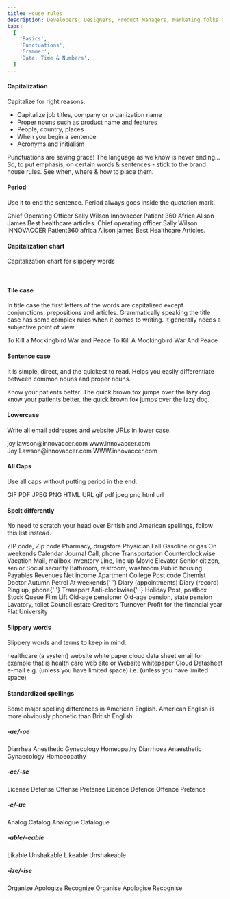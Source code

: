 ```yaml
---
title: House rules
description: Developers, Designers, Product Managers, Marketing folks and UX-ers you've got this! Use these tools to write creatively, effectively and brilliantly.
tabs:
  [
    'Basics',
    'Punctuations',
    'Grammer',
    'Date, Time & Numbers',
  ]
---
```


#### Capitalization

Capitalize for right reasons:

<ul>
  <li>
    Capitalize job titles, company or organization name
  </li>
  <li>Proper nouns such as product name and features</li>
  <li>People, country, places</li>
  <li>When you begin a sentence</li>
  <li>Acronyms and initialism</li>
</ul>

Punctuations are saving grace! The language as we know is never ending... So, to put emphasis, on certain words & sentences - stick to the brand house rules. See when, where & how to place them.

#### Period

Use it to end the sentence. Period always goes inside the quotation mark.

<Rules>
  <DOs>
    <InlineMessage>
      <IconWrapper>
        Chief Operating Officer Sally Wilson
      </IconWrapper>
    </InlineMessage>
    <InlineMessage>
      <IconWrapper> Innovaccer </IconWrapper>
    </InlineMessage>
    <InlineMessage>
      <IconWrapper>Patient 360</IconWrapper>
    </InlineMessage>
    <InlineMessage>
      <IconWrapper>Africa</IconWrapper>
    </InlineMessage>
    <InlineMessage>
      <IconWrapper>Alison James</IconWrapper>
    </InlineMessage>
    <InlineMessage>
      <IconWrapper>Best healthcare articles.</IconWrapper>
    </InlineMessage>
  </DOs>
  <DONTs>
    <InlineMessage>
      <IconWrapper iconType='error'>
        Chief operating officer Sally Wilson
      </IconWrapper>
    </InlineMessage>
    <InlineMessage>
      <IconWrapper iconType='error'>INNOVACCER</IconWrapper>
    </InlineMessage>
    <InlineMessage>
      <IconWrapper iconType='error'>Patient360</IconWrapper>
    </InlineMessage>
    <InlineMessage>
      <IconWrapper iconType='error'>africa</IconWrapper>
    </InlineMessage>
    <InlineMessage>
      <IconWrapper iconType='error'>
        Alison james
      </IconWrapper>
    </InlineMessage>
    <InlineMessage>
      <IconWrapper iconType='error'>
        Best Healthcare Articles.
      </IconWrapper>
    </InlineMessage>
  </DONTs>
</Rules>

#### Capitalization chart

Capitalization chart for slippery words

<Card shadow='none'>
  <Table
    showMenu={false}
    separator={true}
    data={[
      {
        uppercase: 'Are',
        lowercase: 'a, an, and',
      },
      {
        uppercase: 'That',
        lowercase: 'of, on, or',
      },
      {
        uppercase: 'This',
        lowercase: 'to',
      },
      {
        uppercase: 'Up',
        lowercase: 'at',
      },
      {
        uppercase: 'Who',
        lowercase: 'but',
      },
      {
        uppercase: 'Whom',
        lowercase: 'by',
      },
      {
        uppercase: 'Your',
        lowercase: 'by',
      },
      {
        uppercase: 'As',
        lowercase: 'from',
      },
      {
        uppercase: 'Be',
        lowercase: 'in',
      },
      {
        uppercase: 'If',
        lowercase: 'via',
      },
      {
        uppercase: 'Is',
        lowercase: 'vs.',
      },
      {
        uppercase: 'So',
        lowercase: 'with',
      },
      {
        uppercase: 'Than',
        lowercase: 'the',
      },
    ]}
    schema={[
      {
        name: 'uppercase',
        displayName: 'Uppercase',
        width: '50%',
        sorting: false,
        separator: true,
      },
      {
        name: 'lowercase',
        displayName: 'Lowercase',
        width: '50%',
        sorting: false,
        separator: true,
      },
    ]}
    withHeader={false}
  />
</Card>
<br />

#### Tile case

In title case the first letters of the words are capitalized except conjunctions, prepositions and articles. Grammatically speaking the title case has some complex rules when it comes to writing. It generally needs a subjective point of view.

<Rules>
  <DOs>
    <InlineMessage>
      <IconWrapper>To Kill a Mockingbird</IconWrapper>
    </InlineMessage>
    <InlineMessage>
      <IconWrapper>War and Peace</IconWrapper>
    </InlineMessage>
  </DOs>
  <DONTs>
    <InlineMessage>
      <IconWrapper iconType='error'>
        To Kill A Mockingbird
      </IconWrapper>
    </InlineMessage>
    <InlineMessage>
      <IconWrapper iconType='error'>
        War And Peace
      </IconWrapper>
    </InlineMessage>
  </DONTs>
</Rules>
<br />

#### Sentence case

It is simple, direct, and the quickest to read. Helps you easily differentiate between common nouns and proper nouns.

<Rules>
  <DOs>
    <InlineMessage>
      <IconWrapper>Know your patients better.</IconWrapper>
    </InlineMessage>
    <InlineMessage>
      <IconWrapper>
        The quick brown fox jumps over the lazy dog.
      </IconWrapper>
    </InlineMessage>
  </DOs>
  <DONTs>
    <InlineMessage>
      <IconWrapper iconType='error'>
        know your patients better.
      </IconWrapper>
    </InlineMessage>
    <InlineMessage>
      <IconWrapper iconType='error'>
        the quick brown fox jumps over the lazy dog.
      </IconWrapper>
    </InlineMessage>
  </DONTs>
</Rules>
<br />

#### Lowercase

Write all email addresses and website URLs in lower case.

<Rules>
  <DOs>
    <InlineMessage>
      <IconWrapper>joy.lawson@innovaccer.com</IconWrapper>
    </InlineMessage>
    <InlineMessage>
      <IconWrapper>www.innovaccer.com </IconWrapper>
    </InlineMessage>
  </DOs>
  <DONTs>
    <InlineMessage>
      <IconWrapper iconType='error'>
        Joy.Lawson@innovaccer.com
      </IconWrapper>
    </InlineMessage>
    <InlineMessage>
      <IconWrapper iconType='error'>
        WWW.innovaccer.com
      </IconWrapper>
    </InlineMessage>
  </DONTs>
</Rules>
<br />

#### All Caps

Use all caps without putting period in the end.

<Rules>
  <DOs>
    <InlineMessage>
      <IconWrapper>GIF</IconWrapper>
    </InlineMessage>
    <InlineMessage>
      <IconWrapper>PDF</IconWrapper>
    </InlineMessage>
    <InlineMessage>
      <IconWrapper>JPEG</IconWrapper>
    </InlineMessage>
    <InlineMessage>
      <IconWrapper>PNG</IconWrapper>
    </InlineMessage>
    <InlineMessage>
      <IconWrapper>HTML</IconWrapper>
    </InlineMessage>
    <InlineMessage>
      <IconWrapper>URL</IconWrapper>
    </InlineMessage>
  </DOs>
  <DONTs>
    <InlineMessage>
      <IconWrapper iconType='error'>gif</IconWrapper>
    </InlineMessage>
    <InlineMessage>
      <IconWrapper iconType='error'>pdf</IconWrapper>
    </InlineMessage>
    <InlineMessage>
      <IconWrapper iconType='error'>jpeg</IconWrapper>
    </InlineMessage>
    <InlineMessage>
      <IconWrapper iconType='error'>png</IconWrapper>
    </InlineMessage>
    <InlineMessage>
      <IconWrapper iconType='error'>html</IconWrapper>
    </InlineMessage>
    <InlineMessage>
      <IconWrapper iconType='error'>url</IconWrapper>
    </InlineMessage>
  </DONTs>
</Rules>
<br />

#### Spelt differently

No need to scratch your head over British and American spellings, follow this list instead.

<Rules>
  <DOs>
    <InlineMessage>
      <IconWrapper>ZIP code, Zip code</IconWrapper>
    </InlineMessage>
    <InlineMessage>
      <IconWrapper>Pharmacy, drugstore </IconWrapper>
    </InlineMessage>
    <InlineMessage>
      <IconWrapper>Physician</IconWrapper>
    </InlineMessage>
    <InlineMessage>
      <IconWrapper>Fall</IconWrapper>
    </InlineMessage>
    <InlineMessage>
      <IconWrapper>Gasoline or gas </IconWrapper>
    </InlineMessage>
    <InlineMessage>
      <IconWrapper>On weekends </IconWrapper>
    </InlineMessage>
    <InlineMessage>
      <IconWrapper>Calendar</IconWrapper>
    </InlineMessage>
    <InlineMessage>
      <IconWrapper>Journal</IconWrapper>
    </InlineMessage>
    <InlineMessage>
      <IconWrapper>Call, phone </IconWrapper>
    </InlineMessage>
    <InlineMessage>
      <IconWrapper>Transportation</IconWrapper>
    </InlineMessage>
    <InlineMessage>
      <IconWrapper>Counterclockwise</IconWrapper>
    </InlineMessage>
    <InlineMessage>
      <IconWrapper>Vacation </IconWrapper>
    </InlineMessage>
    <InlineMessage>
      <IconWrapper>Mail, mailbox </IconWrapper>
    </InlineMessage>
    <InlineMessage>
      <IconWrapper>Inventory</IconWrapper>
    </InlineMessage>
    <InlineMessage>
      <IconWrapper>Line, line up</IconWrapper>
    </InlineMessage>
    <InlineMessage>
      <IconWrapper>Movie</IconWrapper>
    </InlineMessage>
    <InlineMessage>
      <IconWrapper>Elevator</IconWrapper>
    </InlineMessage>
    <InlineMessage>
      <IconWrapper>Senior citizen, senior </IconWrapper>
    </InlineMessage>
    <InlineMessage>
      <IconWrapper>Social security </IconWrapper>
    </InlineMessage>
    <InlineMessage>
      <IconWrapper>
        Bathroom, restroom, washroom
      </IconWrapper>
    </InlineMessage>
    <InlineMessage>
      <IconWrapper>Public housing</IconWrapper>
    </InlineMessage>
    <InlineMessage>
      <IconWrapper>Payables</IconWrapper>
    </InlineMessage>
    <InlineMessage>
      <IconWrapper>Revenues</IconWrapper>
    </InlineMessage>
    <InlineMessage>
      <IconWrapper>Net income</IconWrapper>
    </InlineMessage>
    <InlineMessage>
      <IconWrapper>Apartment </IconWrapper>
    </InlineMessage>
    <InlineMessage>
      <IconWrapper>College</IconWrapper>
    </InlineMessage>
  </DOs>
  <DONTs>
    <InlineMessage>
      <IconWrapper iconType='error'>Post code</IconWrapper>
    </InlineMessage>
    <InlineMessage>
      <IconWrapper iconType='error'>Chemist</IconWrapper>
    </InlineMessage>
    <InlineMessage>
      <IconWrapper iconType='error'>Doctor</IconWrapper>
    </InlineMessage>
    <InlineMessage>
      <IconWrapper iconType='error'>Autumn</IconWrapper>
    </InlineMessage>
    <InlineMessage>
      <IconWrapper iconType='error'>Petrol</IconWrapper>
    </InlineMessage>
    <InlineMessage>
      <IconWrapper iconType='error'>
        At weekends{' '}
      </IconWrapper>
    </InlineMessage>
    <InlineMessage>
      <IconWrapper iconType='error'>
        Diary (appointments)
      </IconWrapper>
    </InlineMessage>
    <InlineMessage>
      <IconWrapper iconType='error'>
        Diary (record)
      </IconWrapper>
    </InlineMessage>
    <InlineMessage>
      <IconWrapper iconType='error'>
        Ring up, phone{' '}
      </IconWrapper>
    </InlineMessage>
    <InlineMessage>
      <IconWrapper iconType='error'>Transport</IconWrapper>
    </InlineMessage>
    <InlineMessage>
      <IconWrapper iconType='error'>
        Anti-clockwise{' '}
      </IconWrapper>
    </InlineMessage>
    <InlineMessage>
      <IconWrapper iconType='error'>Holiday </IconWrapper>
    </InlineMessage>
    <InlineMessage>
      <IconWrapper iconType='error'>
        Post, postbox
      </IconWrapper>
    </InlineMessage>
    <InlineMessage>
      <IconWrapper iconType='error'>Stock</IconWrapper>
    </InlineMessage>
    <InlineMessage>
      <IconWrapper iconType='error'>Queue</IconWrapper>
    </InlineMessage>
    <InlineMessage>
      <IconWrapper iconType='error'>Film</IconWrapper>
    </InlineMessage>
    <InlineMessage>
      <IconWrapper iconType='error'>Lift</IconWrapper>
    </InlineMessage>
    <InlineMessage>
      <IconWrapper iconType='error'>
        Old-age pensioner
      </IconWrapper>
    </InlineMessage>
    <InlineMessage>
      <IconWrapper iconType='error'>
        Old-age pension, state pension
      </IconWrapper>
    </InlineMessage>
    <InlineMessage>
      <IconWrapper iconType='error'>
        Lavatory, toilet
      </IconWrapper>
    </InlineMessage>
    <InlineMessage>
      <IconWrapper iconType='error'>
        Council estate
      </IconWrapper>
    </InlineMessage>
    <InlineMessage>
      <IconWrapper iconType='error'>Creditors</IconWrapper>
    </InlineMessage>
    <InlineMessage>
      <IconWrapper iconType='error'>Turnover</IconWrapper>
    </InlineMessage>
    <InlineMessage>
      <IconWrapper iconType='error'>
        Profit for the financial year
      </IconWrapper>
    </InlineMessage>
    <InlineMessage>
      <IconWrapper iconType='error'>Flat </IconWrapper>
    </InlineMessage>
    <InlineMessage>
      <IconWrapper iconType='error'>University</IconWrapper>
    </InlineMessage>
  </DONTs>
</Rules>
<br />

#### Slippery words

Slippery words and terms to keep in mind.

<Rules>
  <DOs>
    <InlineMessage>
      <IconWrapper>healthcare (a system)</IconWrapper>
    </InlineMessage>
    <InlineMessage>
      <IconWrapper>
        website
      </IconWrapper>
    </InlineMessage>
    <InlineMessage>
      <IconWrapper>white paper</IconWrapper>
    </InlineMessage>
    <InlineMessage>
      <IconWrapper>cloud</IconWrapper>
    </InlineMessage>
    <InlineMessage>
      <IconWrapper>
        data sheet
      </IconWrapper>
    </InlineMessage>
    <InlineMessage>
      <IconWrapper>email</IconWrapper>
    </InlineMessage>
    <InlineMessage>
      <IconWrapper>
        for example
      </IconWrapper>
    </InlineMessage>
     <InlineMessage>
      <IconWrapper>
        that is
      </IconWrapper>
    </InlineMessage>

  </DOs>
  <DONTs>
    <InlineMessage>
      <IconWrapper iconType='error'>
       health care 
      </IconWrapper>
    </InlineMessage>
    <InlineMessage>
      <IconWrapper iconType='error'>
       web site or Website
      </IconWrapper>
    </InlineMessage>
    <InlineMessage>
      <IconWrapper iconType='error'>
        whitepaper
      </IconWrapper>
    </InlineMessage>
    <InlineMessage>
      <IconWrapper iconType='error'>Cloud</IconWrapper>
    </InlineMessage>
    <InlineMessage>
      <IconWrapper iconType='error'>
        Datasheet
      </IconWrapper>
    </InlineMessage>
    <InlineMessage>
      <IconWrapper iconType='error'>
        e-mail
      </IconWrapper>
    </InlineMessage>
    <InlineMessage>
      <IconWrapper iconType='error'>
        e.g. (unless you have limited space)
      </IconWrapper>
    </InlineMessage>
    <InlineMessage>
      <IconWrapper iconType='error'>
        i.e. (unless you have limited space)
      </IconWrapper>
    </InlineMessage>

  </DONTs>
</Rules>
<br />

#### Standardized spellings

Some major spelling differences in American English. American English is more obviously phonetic than British English.

##### -ae/-oe

<Rules>
  <DOs>
    <InlineMessage>
      <IconWrapper>
        Diarrhea
      </IconWrapper>
    </InlineMessage>
     <InlineMessage>
      <IconWrapper>
        Anesthetic 
      </IconWrapper>
    </InlineMessage>
    <InlineMessage>
      <IconWrapper>
        Gynecology  
      </IconWrapper>
    </InlineMessage>
    <InlineMessage>
      <IconWrapper>
        Homeopathy  
      </IconWrapper>
    </InlineMessage>
  </DOs>
  <DONTs>
    <InlineMessage>
      <IconWrapper iconType='error'>
        Diarrhoea
      </IconWrapper>
    </InlineMessage>
    <InlineMessage>
      <IconWrapper iconType='error'>
        Anaesthetic
      </IconWrapper>
    </InlineMessage>
     <InlineMessage>
      <IconWrapper iconType='error'>
        Gynaecology
      </IconWrapper>
    </InlineMessage>
     <InlineMessage>
      <IconWrapper iconType='error'>
        Homoeopathy
      </IconWrapper>
    </InlineMessage>

  </DONTs>
</Rules>
<br />

##### -ce/-se

<Rules>
  <DOs>
    <InlineMessage>
      <IconWrapper>
       License
      </IconWrapper>
    </InlineMessage>
    <InlineMessage>
      <IconWrapper>
        Defense
      </IconWrapper>
    </InlineMessage>
     <InlineMessage>
      <IconWrapper>
        Offense
      </IconWrapper>
    </InlineMessage>
     <InlineMessage>
      <IconWrapper>
        Pretense
      </IconWrapper>
    </InlineMessage>

  </DOs>
  <DONTs>
    <InlineMessage>
      <IconWrapper iconType='error'>
        Licence 
      </IconWrapper>
    </InlineMessage>
    <InlineMessage>
      <IconWrapper iconType='error'>
        Defence 
      </IconWrapper>
    </InlineMessage>
    <InlineMessage>
      <IconWrapper iconType='error'>
        Offence
      </IconWrapper>
    </InlineMessage>
    <InlineMessage>
      <IconWrapper iconType='error'>
        Pretence
      </IconWrapper>
    </InlineMessage>

  </DONTs>
</Rules>
<br />

##### -e/-ue

<Rules>
  <DOs>
    <InlineMessage>
      <IconWrapper>Analog</IconWrapper>
    </InlineMessage>
    <InlineMessage>
      <IconWrapper>Catalog</IconWrapper>
    </InlineMessage>
  </DOs>
  <DONTs>
    <InlineMessage>
      <IconWrapper iconType='error'>Analogue</IconWrapper>
    </InlineMessage>
    <InlineMessage>
      <IconWrapper iconType='error'>Catalogue</IconWrapper>
    </InlineMessage>
  </DONTs>
</Rules>
<br />

##### -able/-eable

<Rules>
  <DOs>
    <InlineMessage>
      <IconWrapper>Likable</IconWrapper>
    </InlineMessage>
    <InlineMessage>
      <IconWrapper>Unshakable</IconWrapper>
    </InlineMessage>
  </DOs>
  <DONTs>
    <InlineMessage>
      <IconWrapper iconType='error'>Likeable</IconWrapper>
    </InlineMessage>
    <InlineMessage>
      <IconWrapper iconType='error'>
        Unshakeable
      </IconWrapper>
    </InlineMessage>
  </DONTs>
</Rules>
<br />

##### -ize/-ise

<Rules>
  <DOs>
    <InlineMessage>
      <IconWrapper>Organize</IconWrapper>
    </InlineMessage>
    <InlineMessage>
      <IconWrapper>Apologize</IconWrapper>
    </InlineMessage>
    <InlineMessage>
      <IconWrapper>Recognize</IconWrapper>
    </InlineMessage>
  </DOs>
  <DONTs>
    <InlineMessage>
      <IconWrapper iconType='error'>Organise</IconWrapper>
    </InlineMessage>
    <InlineMessage>
      <IconWrapper iconType='error'>Apologise</IconWrapper>
    </InlineMessage>
    <InlineMessage>
      <IconWrapper iconType='error'>Recognise</IconWrapper>
    </InlineMessage>
  </DONTs>
</Rules>
<br />

